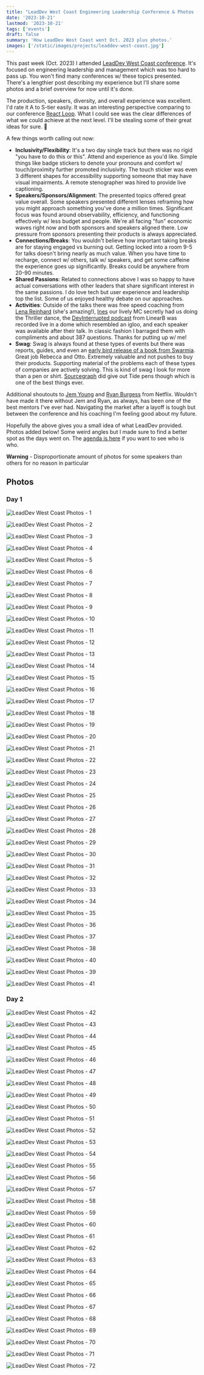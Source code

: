 ```yaml
---
title: "LeadDev West Coast Engineering Leadership Conference & Photos (Oct. 2023)"
date: '2023-10-21'
lastmod: '2023-10-21'
tags: ['events']
draft: false
summary: 'How LeadDev West Coast went Oct. 2023 plus photos.'
images: ['/static/images/projects/leaddev-west-coast.jpg']
---
```


This past week (Oct. 2023) I attended [LeadDev West Coast conference](https://leaddev.com/leaddev-west-coast). It's focused on engineering leadership and management which was too hard to pass up. You won't find many conferences w/ these topics presented. There's a lengthier post describing my experience but I'll share some photos and a brief overview for now until it's done.

The production, speakers, diversity, and overall experience was excellent. I'd rate it A to S-tier easily. It was an interesting perspective comparing to our conference [React Loop](https://2019.reactloop.com). What I could see was the clear differences of what we could achieve at the next level. I'll be stealing some of their great ideas for sure. 💯

A few things worth calling out now:
- **Inclusivity/Flexibility**: It's a two day single track but there was no rigid "you have to do this or this". Attend and experience as you'd like. Simple things like badge stickers to denote your pronouns and comfort w/ touch/proximity further promoted inclusivity. The touch sticker was even 3 different shapes for accessibility supporting someone that may have visual impairments. A remote stenographer was hired to provide live captioning.
- **Speakers/Sponsors/Alignment**: The presented topics offered great value overall. Some speakers presented different lenses reframing how you might approach something you've done a million times. Significant focus was found around observability, efficiency, and functioning effectively w/ less budget and people. We're all facing "fun" economic waves right now and both sponsors and speakers aligned there. Low pressure from sponsors presenting their products is always appreciated.
- **Connections/Breaks**: You wouldn't believe how important taking breaks are for staying engaged vs burning out. Getting locked into a room 9-5 for talks doesn't bring nearly as much value. When you have time to recharge, connect w/ others, talk w/ speakers, and get some caffeine the experience goes up significantly. Breaks could be anywhere from 20-90 minutes.
- **Shared Passions**: Related to connections above I was so happy to have actual conversations with other leaders that share significant interest in the same passions. I do love tech but user experience and leadership top the list. Some of us enjoyed healthy debate on our approaches.
- **Activities**: Outside of the talks there was free speed coaching from [Lena Reinhard](https://www.lenareinhard.com) (she's amazing!), [Ines](https://www.linkedin.com/in/inessombra) our lively MC secretly had us doing the Thriller dance, the [DevInterrupted podcast](https://linearb.io/dev-interrupted/podcasts) from LinearB was recorded live in a dome which resembled an igloo, and each speaker was available after their talk. In classic fashion I barraged them with compliments and about 387 questions. Thanks for putting up w/ me!
- **Swag**: Swag is always found at these types of events but there was reports, guides, and even an [early bird release of a book from Swarmia](https://www.swarmia.com/build/). Great job Rebecca and Otto. Extremely valuable and not pushes to buy their products. Supporting material of the problems each of these types of companies are actively solving. This is kind of swag I look for more than a pen or shirt. [Sourcegraph](https://sourcegraph.com) did give out Tide pens though which is one of the best things ever.

Additional shoutouts to [Jem Young](https://twitter.com/jemyoung) and [Ryan Burgess](https://twitter.com/burgessdryan) from Netflix. Wouldn't have made it there without Jem and Ryan, as always, has been one of the best mentors I've ever had. Navigating the market after a layoff is tough but between the conference and his coaching I'm feeling good about my future.

Hopefully the above gives you a small idea of what LeadDev provided. Photos added below! Some weird angles but I made sure to find a better spot as the days went on. The [agenda is here](https://leaddev.com/leaddev-west-coast/agenda) if you want to see who is who.

**Warning** - Disproportionate amount of photos for some speakers than others for no reason in particular

## Photos

### Day 1

![LeadDev West Coast Photos - 1](/static/images/blog/events/leaddev-west-oct-23/leaddev-west-oct-23-1.jpg)

![LeadDev West Coast Photos - 2](/static/images/blog/events/leaddev-west-oct-23/leaddev-west-oct-23-2.jpg)

![LeadDev West Coast Photos - 3](/static/images/blog/events/leaddev-west-oct-23/leaddev-west-oct-23-3.jpg)

![LeadDev West Coast Photos - 4](/static/images/blog/events/leaddev-west-oct-23/leaddev-west-oct-23-4.jpg)

![LeadDev West Coast Photos - 5](/static/images/blog/events/leaddev-west-oct-23/leaddev-west-oct-23-5.jpg)

![LeadDev West Coast Photos - 6](/static/images/blog/events/leaddev-west-oct-23/leaddev-west-oct-23-6.jpg)

![LeadDev West Coast Photos - 7](/static/images/blog/events/leaddev-west-oct-23/leaddev-west-oct-23-7.jpg)

![LeadDev West Coast Photos - 8](/static/images/blog/events/leaddev-west-oct-23/leaddev-west-oct-23-8.jpg)

![LeadDev West Coast Photos - 9](/static/images/blog/events/leaddev-west-oct-23/leaddev-west-oct-23-9.jpg)

![LeadDev West Coast Photos - 10](/static/images/blog/events/leaddev-west-oct-23/leaddev-west-oct-23-10.jpg)

![LeadDev West Coast Photos - 11](/static/images/blog/events/leaddev-west-oct-23/leaddev-west-oct-23-11.jpg)

![LeadDev West Coast Photos - 12](/static/images/blog/events/leaddev-west-oct-23/leaddev-west-oct-23-12.jpg)

![LeadDev West Coast Photos - 13](/static/images/blog/events/leaddev-west-oct-23/leaddev-west-oct-23-13.jpg)

![LeadDev West Coast Photos - 14](/static/images/blog/events/leaddev-west-oct-23/leaddev-west-oct-23-14.jpg)

![LeadDev West Coast Photos - 15](/static/images/blog/events/leaddev-west-oct-23/leaddev-west-oct-23-15.jpg)

![LeadDev West Coast Photos - 16](/static/images/blog/events/leaddev-west-oct-23/leaddev-west-oct-23-16.jpg)

![LeadDev West Coast Photos - 17](/static/images/blog/events/leaddev-west-oct-23/leaddev-west-oct-23-17.jpg)

![LeadDev West Coast Photos - 18](/static/images/blog/events/leaddev-west-oct-23/leaddev-west-oct-23-18.jpg)

![LeadDev West Coast Photos - 19](/static/images/blog/events/leaddev-west-oct-23/leaddev-west-oct-23-19.jpg)

![LeadDev West Coast Photos - 20](/static/images/blog/events/leaddev-west-oct-23/leaddev-west-oct-23-20.jpg)

![LeadDev West Coast Photos - 21](/static/images/blog/events/leaddev-west-oct-23/leaddev-west-oct-23-21.jpg)

![LeadDev West Coast Photos - 22](/static/images/blog/events/leaddev-west-oct-23/leaddev-west-oct-23-22.jpg)

![LeadDev West Coast Photos - 23](/static/images/blog/events/leaddev-west-oct-23/leaddev-west-oct-23-23.jpg)

![LeadDev West Coast Photos - 24](/static/images/blog/events/leaddev-west-oct-23/leaddev-west-oct-23-24.jpg)

![LeadDev West Coast Photos - 25](/static/images/blog/events/leaddev-west-oct-23/leaddev-west-oct-23-25.jpg)

![LeadDev West Coast Photos - 26](/static/images/blog/events/leaddev-west-oct-23/leaddev-west-oct-23-26.jpg)

![LeadDev West Coast Photos - 27](/static/images/blog/events/leaddev-west-oct-23/leaddev-west-oct-23-27.jpg)

![LeadDev West Coast Photos - 28](/static/images/blog/events/leaddev-west-oct-23/leaddev-west-oct-23-28.jpg)

![LeadDev West Coast Photos - 29](/static/images/blog/events/leaddev-west-oct-23/leaddev-west-oct-23-29.jpg)

![LeadDev West Coast Photos - 30](/static/images/blog/events/leaddev-west-oct-23/leaddev-west-oct-23-30.jpg)

![LeadDev West Coast Photos - 31](/static/images/blog/events/leaddev-west-oct-23/leaddev-west-oct-23-31.jpg)

![LeadDev West Coast Photos - 32](/static/images/blog/events/leaddev-west-oct-23/leaddev-west-oct-23-32.jpg)

![LeadDev West Coast Photos - 33](/static/images/blog/events/leaddev-west-oct-23/leaddev-west-oct-23-33.jpg)

![LeadDev West Coast Photos - 34](/static/images/blog/events/leaddev-west-oct-23/leaddev-west-oct-23-34.jpg)

![LeadDev West Coast Photos - 35](/static/images/blog/events/leaddev-west-oct-23/leaddev-west-oct-23-35.jpg)

![LeadDev West Coast Photos - 36](/static/images/blog/events/leaddev-west-oct-23/leaddev-west-oct-23-36.jpg)

![LeadDev West Coast Photos - 37](/static/images/blog/events/leaddev-west-oct-23/leaddev-west-oct-23-37.jpg)

![LeadDev West Coast Photos - 38](/static/images/blog/events/leaddev-west-oct-23/leaddev-west-oct-23-38.jpg)

![LeadDev West Coast Photos - 40](/static/images/blog/events/leaddev-west-oct-23/leaddev-west-oct-23-40.jpg)

![LeadDev West Coast Photos - 39](/static/images/blog/events/leaddev-west-oct-23/leaddev-west-oct-23-39.jpg)

![LeadDev West Coast Photos - 41](/static/images/blog/events/leaddev-west-oct-23/leaddev-west-oct-23-41.jpg)


### Day 2

![LeadDev West Coast Photos - 42](/static/images/blog/events/leaddev-west-oct-23/leaddev-west-oct-23-42.jpg)

![LeadDev West Coast Photos - 43](/static/images/blog/events/leaddev-west-oct-23/leaddev-west-oct-23-43.jpg)

![LeadDev West Coast Photos - 44](/static/images/blog/events/leaddev-west-oct-23/leaddev-west-oct-23-44.jpg)

![LeadDev West Coast Photos - 45](/static/images/blog/events/leaddev-west-oct-23/leaddev-west-oct-23-45.jpg)

![LeadDev West Coast Photos - 46](/static/images/blog/events/leaddev-west-oct-23/leaddev-west-oct-23-46.jpg)

![LeadDev West Coast Photos - 47](/static/images/blog/events/leaddev-west-oct-23/leaddev-west-oct-23-47.jpg)

![LeadDev West Coast Photos - 48](/static/images/blog/events/leaddev-west-oct-23/leaddev-west-oct-23-48.jpg)

![LeadDev West Coast Photos - 49](/static/images/blog/events/leaddev-west-oct-23/leaddev-west-oct-23-49.jpg)

![LeadDev West Coast Photos - 50](/static/images/blog/events/leaddev-west-oct-23/leaddev-west-oct-23-50.jpg)

![LeadDev West Coast Photos - 51](/static/images/blog/events/leaddev-west-oct-23/leaddev-west-oct-23-51.jpg)

![LeadDev West Coast Photos - 52](/static/images/blog/events/leaddev-west-oct-23/leaddev-west-oct-23-52.jpg)

![LeadDev West Coast Photos - 53](/static/images/blog/events/leaddev-west-oct-23/leaddev-west-oct-23-53.jpg)

![LeadDev West Coast Photos - 54](/static/images/blog/events/leaddev-west-oct-23/leaddev-west-oct-23-54.jpg)

![LeadDev West Coast Photos - 55](/static/images/blog/events/leaddev-west-oct-23/leaddev-west-oct-23-55.jpg)

![LeadDev West Coast Photos - 56](/static/images/blog/events/leaddev-west-oct-23/leaddev-west-oct-23-56.jpg)

![LeadDev West Coast Photos - 57](/static/images/blog/events/leaddev-west-oct-23/leaddev-west-oct-23-57.jpg)

![LeadDev West Coast Photos - 58](/static/images/blog/events/leaddev-west-oct-23/leaddev-west-oct-23-58.jpg)

![LeadDev West Coast Photos - 59](/static/images/blog/events/leaddev-west-oct-23/leaddev-west-oct-23-59.jpg)

![LeadDev West Coast Photos - 60](/static/images/blog/events/leaddev-west-oct-23/leaddev-west-oct-23-60.jpg)

![LeadDev West Coast Photos - 61](/static/images/blog/events/leaddev-west-oct-23/leaddev-west-oct-23-61.jpg)

![LeadDev West Coast Photos - 62](/static/images/blog/events/leaddev-west-oct-23/leaddev-west-oct-23-62.jpg)

![LeadDev West Coast Photos - 63](/static/images/blog/events/leaddev-west-oct-23/leaddev-west-oct-23-63.jpg)

![LeadDev West Coast Photos - 64](/static/images/blog/events/leaddev-west-oct-23/leaddev-west-oct-23-64.jpg)

![LeadDev West Coast Photos - 65](/static/images/blog/events/leaddev-west-oct-23/leaddev-west-oct-23-65.jpg)

![LeadDev West Coast Photos - 66](/static/images/blog/events/leaddev-west-oct-23/leaddev-west-oct-23-66.jpg)

![LeadDev West Coast Photos - 67](/static/images/blog/events/leaddev-west-oct-23/leaddev-west-oct-23-67.jpg)

![LeadDev West Coast Photos - 68](/static/images/blog/events/leaddev-west-oct-23/leaddev-west-oct-23-68.jpg)

![LeadDev West Coast Photos - 69](/static/images/blog/events/leaddev-west-oct-23/leaddev-west-oct-23-69.jpg)

![LeadDev West Coast Photos - 70](/static/images/blog/events/leaddev-west-oct-23/leaddev-west-oct-23-70.jpg)

![LeadDev West Coast Photos - 71](/static/images/blog/events/leaddev-west-oct-23/leaddev-west-oct-23-71.jpg)

![LeadDev West Coast Photos - 72](/static/images/blog/events/leaddev-west-oct-23/leaddev-west-oct-23-72.jpg)
